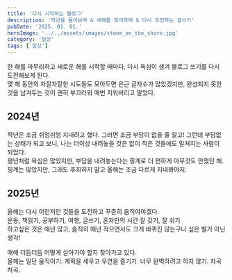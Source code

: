 ```yaml
---
title: '다시 시작하는 블로그'
description: '작년을 돌아보며 & 새해를 맞이하며 & 다시 도전하는 글쓰기'
pubDate: '2025. 01. 01.'
heroImage: '../../assets/images/stone_on_the_shore.jpg'
category: '일상'
tags: ['일상']
---
```


한 해를 마무리하고 새로운 해를 시작할 때마다, 다시 욕심이 생겨 블로그 쓰기를 다시 도전해보게 된다.  
몇 해 동안의 자잘자잘한 시도들도 모아두면 은근 글자수가 많았겠지만, 완성되지 못한 것을 남겨두는 것이 괜히 부끄러워 매번 지워버리고 말았다.

## 2024년

작년은 조금 쉬엄쉬엄 지내려고 했다. 그러면 조금 부담이 없을 줄 알고!
그런데 부담없는 상태가 되고 보니, 나는 더이상 내려놓을 것은 없이 작은 것들에도 밀쳐지는 사람이 되었다.  
평년처럼 욕심은 많았지만, 부담을 내려놓는다는 핑계로 더 편하게 아무것도 안했던 해.  
핑계는 많았지만, 그래도 후회하지 말고 올해는 조금 다르게 지내봐야지.

## 2025년

올해는 다시 이런저런 것들을 도전하고 꾸준히 움직여야겠다.  
운동, 책읽기, 공부하기, 여행, 글쓰기, 혼자만의 시간 잘 갖기, 잘 쉬기  
하고싶은 것은 매년 많고, 솔직히 매년 적으면서도 크게 바뀌진 않는구나 싶은 별거 아닌 생각!

매해 더듬더듬 어떻게 살아가야 할지 찾아가고 있다.  
올해는 일단 움직이기. 계획을 세우고 우연을 즐기기. 너무 완벽하려고 하지 않기. 차곡차곡.
